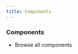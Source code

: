 ```yaml
---
title: Components
---
```



### Components

- Browse all components

<Cards>
  <Card
    title="Alert"
    typeof="Browse"
    description="Alerts Components"
    href="/docs/components/alert"
  />
  <Card
    title="Avatar"
    typeof="Browse"
    description="avatar Components"
    href="/docs/components/avatar"
  />
  <Card
    title="Badge"
    typeof="Browse"
    description="Badges Components"
    href="/docs/components/badge"
  />
  <Card
    title="Banner"
    typeof="Browse"
    description="Banners Components"
    href="/docs/components/banner"
  />
  <Card
    title="Button"
    typeof="Browse"
    description="Buttons Components"
    href="/docs/components/button"
  />
  <Card
    title="Checkbox"
    typeof="Browse"
    description="Checkboxes Components"
    href="/docs/components/checkbox"
  />
  <Card
    title="Notification"
    typeof="Browse"
    description="Notifications Components"
    href="/docs/components/notification"
  />
  <Card
    title="Radio"
    typeof="Browse"
    description="Radios Components"
    href="/docs/components/radio"
  />
  <Card
    title="Slider"
    typeof="Browse"
    description="Sliders Components"
    href="/docs/components/slider"
  />
  <Card
    title="Switch"
    typeof="Browse"
    description="Switches Components"
    href="/docs/components/switch"
  />
  <Card
    title="Textarea"
    typeof="Browse"
    description="Textareas Components"
    href="/docs/components/textarea"
  />
</Cards>
